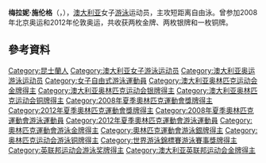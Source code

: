 {{MedalTableTop}}
{{MedalSport|女子[[游泳|游泳]]}}
{{MedalCountry|{{AUS}}}}
{{MedalCompetition|[[奧林匹克運動會|奧林匹克運動會]]}}
{{MedalGold | [[2008年夏季奧林匹克運動會|2008年北京]] | [[2008年夏季奧林匹克運動會游泳比賽|4x200米自由泳接力]]}}
{{MedalGold|[[2012年夏季奥林匹克运动会|2012年伦敦]]|4×100米自由泳接力}}
{{MedalSilver|[[2012年夏季奥林匹克运动会|2012年伦敦]]|4×200米自由泳接力}}
{{MedalBronze | [[2008年夏季奧林匹克運動會|2008年北京]] | [[2008年夏季奧林匹克運動會游泳比賽|4x100米自由泳接力]]}}
{{MedalCompetition|[[世界游泳錦標賽|世界錦標賽]]}}
{{MedalGold| [[2007年世界游泳錦標賽|2007年墨爾本]]<ref>{{cite web|url=http://www.fina.org/events/WC/Melbourne_2007/results/swimming.php |title=12th FINA World Championships |accessdate=2007-06-09 |deadurl=yes |archiveurl=https://web.archive.org/web/20070606111744/http://www.fina.org/events/WC/Melbourne_2007/results/swimming.php |archivedate=2007-06-06 }}</ref> | 4 x 100米自由泳接力}}
{{MedalBottom}}
'''梅拉妮·施伦格'''（{{lang-en|'''Melanie Schlanger'''}}，{{bd|1986年|8月31日}}），[[澳大利亚|澳大利亚]]女子[[游泳|游泳]]运动员，主攻短距离自由泳。曾参加2008年北京奥运和2012年伦敦奥运，共收获两枚金牌、两枚银牌和一枚铜牌。

== 參考資料 ==
{{reflist}}

{{Australia-stub}}
{{夏季奥林匹克运动会女子4×100米自由泳接力比赛}}
{{奥林匹克运动会游泳比赛女子4×200米自由泳接力冠军}}

{{Authority control}}
{{DEFAULTSORT:Schlanger, Melanie}}
[[Category:昆士蘭人|Category:昆士蘭人]]
[[Category:澳大利亚女子游泳运动员|Category:澳大利亚女子游泳运动员]]
[[Category:澳大利亚奥运游泳运动员|Category:澳大利亚奥运游泳运动员]]
[[Category:女子自由式游泳運動員|Category:女子自由式游泳運動員]]
[[Category:澳大利亚奥林匹克运动会金牌得主|Category:澳大利亚奥林匹克运动会金牌得主]]
[[Category:澳大利亚奥林匹克运动会银牌得主|Category:澳大利亚奥林匹克运动会银牌得主]]
[[Category:澳大利亚奥林匹克运动会铜牌得主|Category:澳大利亚奥林匹克运动会铜牌得主]]
[[Category:2008年夏季奧林匹克運動會獎牌得主|Category:2008年夏季奧林匹克運動會獎牌得主]]
[[Category:2012年夏季奧林匹克運動會獎牌得主|Category:2012年夏季奧林匹克運動會獎牌得主]]
[[Category:2008年夏季奧林匹克運動會游泳運動員|Category:2008年夏季奧林匹克運動會游泳運動員]]
[[Category:2012年夏季奧林匹克運動會游泳運動員|Category:2012年夏季奧林匹克運動會游泳運動員]]
[[Category:奧林匹克運動會游泳金牌得主|Category:奧林匹克運動會游泳金牌得主]]
[[Category:奧林匹克運動會游泳銀牌得主|Category:奧林匹克運動會游泳銀牌得主]]
[[Category:奥林匹克运动会游泳铜牌得主|Category:奥林匹克运动会游泳铜牌得主]]
[[Category:世界游泳錦標賽游泳賽事獎牌得主|Category:世界游泳錦標賽游泳賽事獎牌得主]]
[[Category:英联邦运动会游泳奖牌得主|Category:英联邦运动会游泳奖牌得主]]
[[Category:澳大利亚英联邦运动会金牌得主|Category:澳大利亚英联邦运动会金牌得主]]